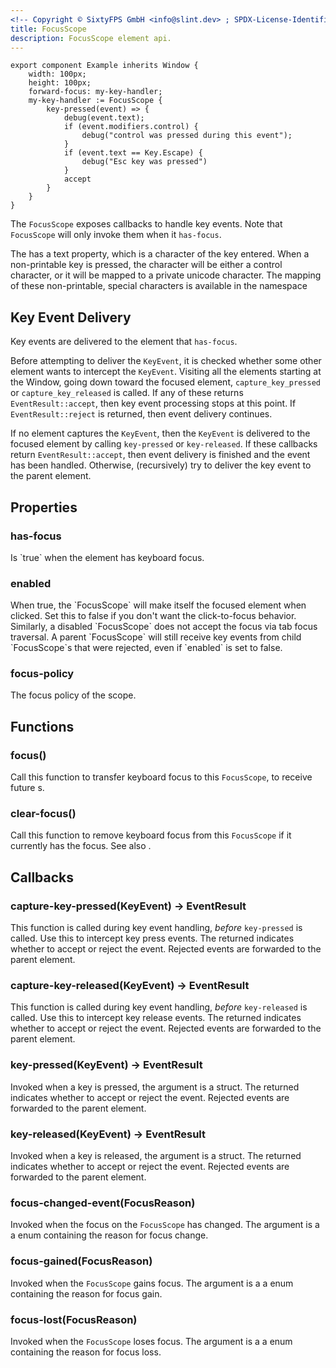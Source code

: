 ```yaml
---
<!-- Copyright © SixtyFPS GmbH <info@slint.dev> ; SPDX-License-Identifier: MIT -->
title: FocusScope
description: FocusScope element api.
---
```


```slint playground
export component Example inherits Window {
    width: 100px;
    height: 100px;
    forward-focus: my-key-handler;
    my-key-handler := FocusScope {
        key-pressed(event) => {
            debug(event.text);
            if (event.modifiers.control) {
                debug("control was pressed during this event");
            }
            if (event.text == Key.Escape) {
                debug("Esc key was pressed")
            }
            accept
        }
    }
}
```

The `FocusScope` exposes callbacks to handle key events. Note that `FocusScope`
will only invoke them when it `has-focus`.

The <Link type="KeyEvent" /> has a text property, which is a character of the key entered.
When a non-printable key is pressed, the character will be either a control character,
or it will be mapped to a private unicode character. The mapping of these non-printable, special characters is available in the <Link type="KeyEvent"/> namespace

## Key Event Delivery

Key events are delivered to the element that `has-focus`.

Before attempting to deliver the `KeyEvent`, it is checked whether some other element wants to intercept the `KeyEvent`.
Visiting all the elements starting at the Window, going down toward the focused element, `capture_key_pressed` or `capture_key_released` is called.
If any of these returns `EventResult::accept`, then key event processing stops at this point. If `EventResult::reject` is returned,
then event delivery continues.

If no element captures the `KeyEvent`, then the `KeyEvent` is delivered to the focused element by calling `key-pressed` or `key-released`.
If these callbacks return `EventResult::accept`, then event delivery is finished and the event has been handled. Otherwise, (recursively) try
to deliver the key event to the parent element.

## Properties

### has-focus
<SlintProperty propName="has-focus" typeName="bool" defaultValue="false" propertyVisibility="out">
Is `true` when the element has keyboard focus.
</SlintProperty>

### enabled
<SlintProperty propName="enabled" typeName="bool" defaultValue="true">
 When true, the `FocusScope` will make itself the focused element when clicked. Set this to false if you don't want the click-to-focus
    behavior. Similarly, a disabled `FocusScope` does not accept the focus via tab focus traversal. A parent `FocusScope` will still receive key events from
    child `FocusScope`s that were rejected, even if `enabled` is set to false.
</SlintProperty>

### focus-policy
<SlintProperty propName="focus-policy" typeName="enum" enumName="FocusPolicy">
The focus policy of the scope.
</SlintProperty>

## Functions

### focus()
Call this function to transfer keyboard focus to this `FocusScope`, to receive future <Link type="KeyEvent" />s.

### clear-focus()
Call this function to remove keyboard focus from this `FocusScope` if it currently has the focus. See also <Link type="FocusHandling" />.

## Callbacks

### capture-key-pressed(KeyEvent) -> EventResult
This function is called during key event handling, *before* `key-pressed` is called. Use this to intercept key press events. The returned <Link type="EventResult" />
indicates whether to accept or reject the event. Rejected events are forwarded to the parent element.

### capture-key-released(KeyEvent) -> EventResult
This function is called during key event handling, *before* `key-released` is called. Use this to intercept key release events. The returned <Link type="EventResult" />
indicates whether to accept or reject the event. Rejected events are forwarded to the parent element.

### key-pressed(KeyEvent) -> EventResult
Invoked when a key is pressed, the argument is a <Link type="KeyEvent" /> struct. The returned <Link type="EventResult" />
indicates whether to accept or reject the event. Rejected events are forwarded to the parent element.

### key-released(KeyEvent) -> EventResult
Invoked when a key is released, the argument is a <Link type="KeyEvent" /> struct. The returned <Link type="EventResult" />
indicates whether to accept or reject the event. Rejected events are forwarded to the parent element.

### focus-changed-event(FocusReason)
Invoked when the focus on the `FocusScope` has changed. The argument is a a <Link type="FocusReason" /> enum containing the reason for focus change.

### focus-gained(FocusReason)
Invoked when the `FocusScope` gains focus. The argument is a a <Link type="FocusReason" /> enum containing the reason for focus gain.

### focus-lost(FocusReason)
Invoked when the `FocusScope` loses focus. The argument is a a <Link type="FocusReason" /> enum containing the reason for focus loss.
